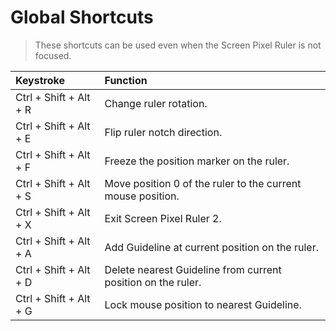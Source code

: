 # Global Shortcuts {#keyboard}

> These shortcuts can be used even when the Screen Pixel Ruler is not focused.

| Keystroke               | Function                                                     |
|:----------------------- |:------------------------------------------------------------ |
| Ctrl + Shift + Alt + R  | Change ruler rotation.                                       |
| Ctrl + Shift + Alt + E  | Flip ruler notch direction.                                  |
| Ctrl + Shift + Alt + F  | Freeze the position marker on the ruler.                     |
| Ctrl + Shift + Alt + S  | Move position 0 of the ruler to the current mouse position.  |
| Ctrl + Shift + Alt + X  | Exit Screen Pixel Ruler 2.                                   |
| Ctrl + Shift + Alt + A  | Add Guideline at current position on the ruler.              |
| Ctrl + Shift + Alt + D  | Delete nearest Guideline from current position on the ruler. |
| Ctrl + Shift + Alt + G  | Lock mouse position to nearest Guideline.                    |